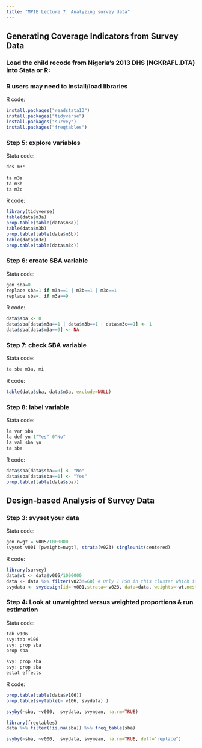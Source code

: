 ```yaml
---
title: "MPIE Lecture 7: Analyzing survey data"
---
```


## Generating Coverage Indicators from Survey Data

### Load the child recode from Nigeria's 2013 DHS (NGKRAFL.DTA) into Stata or R:

### R users may need to install/load libraries
R code:
```r
install.packages("readstata13")
install.packages("tidyverse")
install.packages("survey")
install.packages("freqtables")
```

### Step 5: explore variables 

Stata code:
```r
des m3*
  
ta m3a
ta m3b
ta m3c
```

R code:
```r
library(tidyverse)
table(data$m3a)
prop.table(table(data$m3a))
table(data$m3b)
prop.table(table(data$m3b))
table(data$m3c)
prop.table(table(data$m3c))
```

### Step 6: create SBA variable

Stata code:
```r
gen sba=0
replace sba=1 if m3a==1 | m3b==1 | m3c==1
replace sba=. if m3a==9
```

R code:
```r
data$sba <- 0
data$sba[data$m3a==1 | data$m3b==1 | data$m3c==1] <- 1
data$sba[data$m3a==9] <- NA
```

### Step 7: check SBA variable
Stata code:
```r
ta sba m3a, mi
```

R code:
```r
table(data$sba, data$m3a, exclude=NULL)
```

### Step 8: label variable
Stata code:
```r
la var sba
la def yn 1"Yes" 0"No"
la val sba yn
ta sba
```

R code:
```r
data$sba[data$sba==0] <- "No"
data$sba[data$sba==1] <- "Yes"
prop.table(table(data$sba))
```


## Design-based Analysis of Survey Data

### Step 3: svyset your data

Stata code:
```r
gen nwgt = v005/1000000
svyset v001 [pweight=nwgt], strata(v023) singleunit(centered)
```

R code:
```r
library(survey)
data$wt <- data$v005/1000000
data <- data %>% filter(v023!=60) # Only 1 PSU in this cluster which is problem for svyby
svydata <- svydesign(id=~v001,strata=~v023, data=data, weights=~wt,nest=TRUE,survey.lonely.psu = "adjust")
```

### Step 4: Look at unweighted versus weighted proportions & run estimation

Stata code:
```r
tab v106
svy:tab v106
svy: prop sba
prop sba

svy: prop sba
svy: prop sba
estat effects
```

R code:
```r
prop.table(table(data$v106))
prop.table(svytable(~ v106, svydata) )

svyby(~sba, ~v000,  svydata, svymean, na.rm=TRUE)

library(freqtables)
data %>% filter(!is.na(sba)) %>% freq_table(sba)

svyby(~sba, ~v000,  svydata, svymean, na.rm=TRUE, deff="replace")
```


